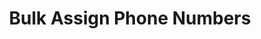 ---
title: 'Bulk Assign Phone Numbers'
openapi: 'POST /api/v1/assistants/{assistant_id}/phone-numbers/bulk-assign'
--- 